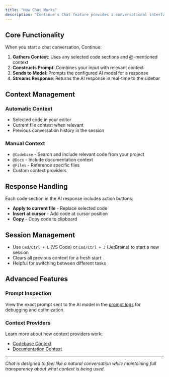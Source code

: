 ```yaml
---
title: "How Chat Works"
description: "Continue's Chat feature provides a conversational interface with AI models directly in your IDE sidebar."
---
```


## Core Functionality[​](#core-functionality "Direct link to Core Functionality")

When you start a chat conversation, Continue:

1. **Gathers Context**: Uses any selected code sections and @-mentioned context
2. **Constructs Prompt**: Combines your input with relevant context
3. **Sends to Model**: Prompts the configured AI model for a response
4. **Streams Response**: Returns the AI response in real-time to the sidebar

## Context Management[​](#context-management "Direct link to Context Management")

### Automatic Context[​](#automatic-context "Direct link to Automatic Context")

- Selected code in your editor
- Current file context when relevant
- Previous conversation history in the session

### Manual Context[​](#manual-context "Direct link to Manual Context")

- `@Codebase` - Search and include relevant code from your project
- `@Docs` - Include documentation context
- `@Files` - Reference specific files
- Custom context providers

## Response Handling[​](#response-handling "Direct link to Response Handling")

Each code section in the AI response includes action buttons:

- **Apply to current file** - Replace selected code
- **Insert at cursor** - Add code at cursor position
- **Copy** - Copy code to clipboard

## Session Management[​](#session-management "Direct link to Session Management")

- Use `Cmd/Ctrl + L` (VS Code) or `Cmd/Ctrl + J` (JetBrains) to start a new session
- Clears all previous context for a fresh start
- Helpful for switching between different tasks

## Advanced Features[​](#advanced-features "Direct link to Advanced Features")

### Prompt Inspection[​](#prompt-inspection "Direct link to Prompt Inspection")

View the exact prompt sent to the AI model in the [prompt logs](/troubleshooting) for debugging and optimization.

### Context Providers[​](#context-providers "Direct link to Context Providers")

Learn more about how context providers work:

- [Codebase Context](/customization/overview#codebase-context)
- [Documentation Context](/customization/overview#documentation-context)

---

_Chat is designed to feel like a natural conversation while maintaining full transparency about what context is being used._
